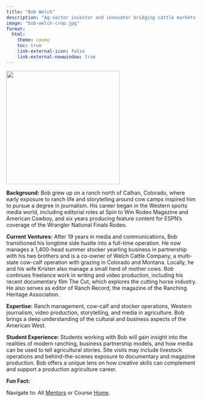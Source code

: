 ```yaml
---
title: "Bob Welch"
description: "Ag-sector investor and innovator bridging cattle markets, capital, and entrepreneurship"
image: "bob-welch-crop.jpg"
format: 
  html: 
    theme: cosmo
    toc: true
    link-external-icon: false
    link-external-newwindow: true
---
```


![](bob-welch.jpg){fig-align="left" width=300}


**Background:** Bob grew up on a ranch north of Calhan, Colorado, where early exposure to ranch life and storytelling around cow camps inspired him to pursue a degree in journalism. His career began in the Western sports media world, including editorial roles at Spin to Win Rodeo Magazine and American Cowboy, and six years producing feature content for ESPN’s coverage of the Wrangler National Finals Rodeo.

**Current Ventures:** After 19 years in media and communications, Bob transitioned his longtime side hustle into a full-time operation. He now manages a 1,400-head summer stocker yearling business in partnership with his two brothers and is a co-owner of Welch Cattle Company, a multi-state cow-calf operation with grazing in Colorado and Montana. Locally, he and his wife Kristen also manage a small herd of mother cows. Bob continues freelance work in writing and video production, including his recent documentary film The Cut, which explores the cutting horse industry. He also serves as editor of Ranch Record, the magazine of the Ranching Heritage Association.

**Expertise:** Ranch management, cow-calf and stocker operations, Western journalism, video production, storytelling, and media in agriculture. Bob brings a deep understanding of the cultural and business aspects of the American West.

**Student Experience:** Students working with Bob will gain insight into the realities of modern ranching, business partnership models, and how media can be used to tell agricultural stories. Site visits may include livestock operations and behind-the-scenes exposure to documentary and magazine production. Bob offers a unique lens on how creative skills can complement and support a production agriculture career.

**Fun Fact:** 

::: footer
Navigate to: All [Mentors](../mentors.qmd) or Course [Home](https://laurenchenarides.github.io/csu-arec-224/).
:::
